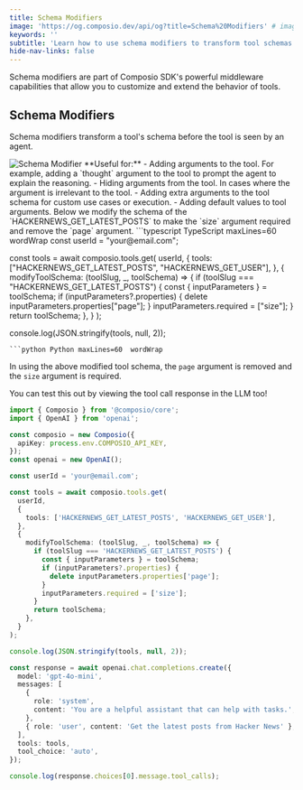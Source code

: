 ```yaml
---
title: Schema Modifiers
image: 'https://og.composio.dev/api/og?title=Schema%20Modifiers' # image for socials
keywords: ''
subtitle: 'Learn how to use schema modifiers to transform tool schemas before they are seen by agents.'
hide-nav-links: false
---
```


Schema modifiers are part of Composio SDK's powerful middleware capabilities that allow you to customize and extend the behavior of tools.

## Schema Modifiers

Schema modifiers transform a tool's schema before the tool is seen by an agent.

<Frame>
  <img src="../assets/images/schema-modifier.png" alt="Schema Modifier" />
</Frame>
**Useful for:** - Adding arguments to the tool. For example, adding a `thought` argument to the tool
to prompt the agent to explain the reasoning. - Hiding arguments from the tool. In cases where the
argument is irrelevant to the tool. - Adding extra arguments to the tool schema for custom use cases
or execution. - Adding default values to tool arguments.

<Note>
  Below we modify the schema of the `HACKERNEWS_GET_LATEST_POSTS` to make the `size` argument
  required and remove the `page` argument.
</Note>

<CodeGroup>
```typescript TypeScript maxLines=60 wordWrap
const userId = "your@email.com";

const tools = await composio.tools.get(
  userId,
  {
    tools: ["HACKERNEWS_GET_LATEST_POSTS", "HACKERNEWS_GET_USER"],
  },
  {
    modifyToolSchema: (toolSlug, _, toolSchema) => {
      if (toolSlug === "HACKERNEWS_GET_LATEST_POSTS") {
        const { inputParameters } = toolSchema;
        if (inputParameters?.properties) {
          delete inputParameters.properties["page"];
        }
        inputParameters.required = ["size"];
      }
      return toolSchema;
    },
  }
);

console.log(JSON.stringify(tools, null, 2));

```
```python Python maxLines=60  wordWrap

```

</CodeGroup>

In using the above modified tool schema, the `page` argument is removed and the `size` argument is required.

You can test this out by viewing the tool call response in the LLM too!

<Accordion title="Schema modified tool call">
<CodeGroup>

```typescript TypeScript maxLines=60 wordWrap
import { Composio } from '@composio/core';
import { OpenAI } from 'openai';

const composio = new Composio({
  apiKey: process.env.COMPOSIO_API_KEY,
});
const openai = new OpenAI();

const userId = 'your@email.com';

const tools = await composio.tools.get(
  userId,
  {
    tools: ['HACKERNEWS_GET_LATEST_POSTS', 'HACKERNEWS_GET_USER'],
  },
  {
    modifyToolSchema: (toolSlug, _, toolSchema) => {
      if (toolSlug === 'HACKERNEWS_GET_LATEST_POSTS') {
        const { inputParameters } = toolSchema;
        if (inputParameters?.properties) {
          delete inputParameters.properties['page'];
        }
        inputParameters.required = ['size'];
      }
      return toolSchema;
    },
  }
);

console.log(JSON.stringify(tools, null, 2));

const response = await openai.chat.completions.create({
  model: 'gpt-4o-mini',
  messages: [
    {
      role: 'system',
      content: 'You are a helpful assistant that can help with tasks.',
    },
    { role: 'user', content: 'Get the latest posts from Hacker News' },
  ],
  tools: tools,
  tool_choice: 'auto',
});

console.log(response.choices[0].message.tool_calls);
```

```python Python maxLines=60 wordWrap

```

</CodeGroup>
</Accordion>
